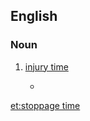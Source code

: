 ==English==
{{rfc}}

===Noun===
{{en-noun|-|s|head=[[stoppage]] [[time]]}}

# {{UK|sports}} [[injury time]]
#* {{quote-news
|year=2011
|date=January 16
|author=Saj Chowdhury
|title=Sunderland 1 - 1 Newcastle
|work=BBC
|url=http://news.bbc.co.uk/sport2/hi/football/eng_prem/9358512.stm
|page=
|passage=But Sunderland fans fearing the worst finally had something to cheer when in the fourth of five minutes of '''stoppage time''' Gyan stood at the right place at the right time. }}

[[et:stoppage time]]